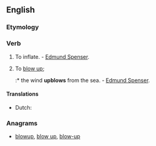 ==English==

===Etymology===
{{prefix|up|blow|lang=en}}

===Verb===
{{en-verb|upblows|upblowing|upblew|upblown}}

# {{context|transitive|obsolete|lang=en}} To inflate. - [[w:Edmund Spenser|Edmund Spenser]].
# {{context|transitive|obsolete|lang=en}} To [[blow up]];
#:* the wind '''upblows''' from the sea. - [[w:Edmund Spenser|Edmund Spenser]].

====Translations====
{{trans-top|inflate}}
* Dutch: {{t+|nl|opblazen}}
{{trans-mid}}
{{trans-bottom}}

{{trans-see|blow up}}

===Anagrams===
* [[blowup#English|blowup]], [[blow up#English|blow up]], [[blow-up#English|blow-up]]